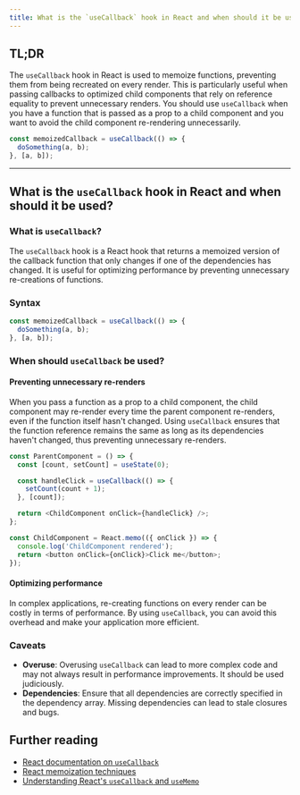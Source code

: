 ```yaml
---
title: What is the `useCallback` hook in React and when should it be used?
---
```


## TL;DR

The `useCallback` hook in React is used to memoize functions, preventing them from being recreated on every render. This is particularly useful when passing callbacks to optimized child components that rely on reference equality to prevent unnecessary renders. You should use `useCallback` when you have a function that is passed as a prop to a child component and you want to avoid the child component re-rendering unnecessarily.

```javascript
const memoizedCallback = useCallback(() => {
  doSomething(a, b);
}, [a, b]);
```

---

## What is the `useCallback` hook in React and when should it be used?

### What is `useCallback`?

The `useCallback` hook is a React hook that returns a memoized version of the callback function that only changes if one of the dependencies has changed. It is useful for optimizing performance by preventing unnecessary re-creations of functions.

### Syntax

```javascript
const memoizedCallback = useCallback(() => {
  doSomething(a, b);
}, [a, b]);
```

### When should `useCallback` be used?

#### Preventing unnecessary re-renders

When you pass a function as a prop to a child component, the child component may re-render every time the parent component re-renders, even if the function itself hasn't changed. Using `useCallback` ensures that the function reference remains the same as long as its dependencies haven't changed, thus preventing unnecessary re-renders.

```javascript
const ParentComponent = () => {
  const [count, setCount] = useState(0);

  const handleClick = useCallback(() => {
    setCount(count + 1);
  }, [count]);

  return <ChildComponent onClick={handleClick} />;
};

const ChildComponent = React.memo(({ onClick }) => {
  console.log('ChildComponent rendered');
  return <button onClick={onClick}>Click me</button>;
});
```

#### Optimizing performance

In complex applications, re-creating functions on every render can be costly in terms of performance. By using `useCallback`, you can avoid this overhead and make your application more efficient.

### Caveats

- **Overuse**: Overusing `useCallback` can lead to more complex code and may not always result in performance improvements. It should be used judiciously.
- **Dependencies**: Ensure that all dependencies are correctly specified in the dependency array. Missing dependencies can lead to stale closures and bugs.

## Further reading

- [React documentation on `useCallback`](https://react.dev/reference/react/useCallback)
- [React memoization techniques](https://react.dev/reference/react/memo#skipping-re-rendering-when-props-are-unchanged)
- [Understanding React's `useCallback` and `useMemo`](https://kentcdodds.com/blog/usememo-and-usecallback)
